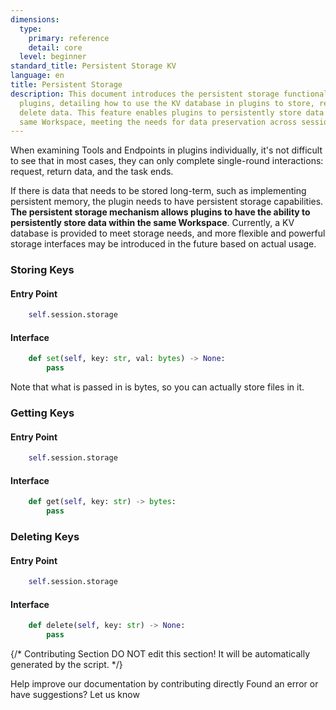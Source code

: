 ```yaml
---
dimensions:
  type:
    primary: reference
    detail: core
  level: beginner
standard_title: Persistent Storage KV
language: en
title: Persistent Storage
description: This document introduces the persistent storage functionality in Dify
  plugins, detailing how to use the KV database in plugins to store, retrieve, and
  delete data. This feature enables plugins to persistently store data within the
  same Workspace, meeting the needs for data preservation across sessions.
---
```


When examining Tools and Endpoints in plugins individually, it's not difficult to see that in most cases, they can only complete single-round interactions: request, return data, and the task ends.

If there is data that needs to be stored long-term, such as implementing persistent memory, the plugin needs to have persistent storage capabilities. **The persistent storage mechanism allows plugins to have the ability to persistently store data within the same Workspace**. Currently, a KV database is provided to meet storage needs, and more flexible and powerful storage interfaces may be introduced in the future based on actual usage.

### Storing Keys

#### **Entry Point**

```python
    self.session.storage
```

#### **Interface**

```python
    def set(self, key: str, val: bytes) -> None:
        pass
```

Note that what is passed in is bytes, so you can actually store files in it.

### Getting Keys

#### **Entry Point**

```python
    self.session.storage
```

#### **Interface**

```python
    def get(self, key: str) -> bytes:
        pass
```

### Deleting Keys

#### **Entry Point**

```python
    self.session.storage
```

#### **Interface**

```python
    def delete(self, key: str) -> None:
        pass
```

{/*
Contributing Section
DO NOT edit this section!
It will be automatically generated by the script.
*/}

<CardGroup cols="2">
    <Card
        title="Edit this page"
        icon="pen-to-square"
        href="https://github.com/langgenius/dify-docs-mintlify/edit/main/plugin_dev_en/0411-persistent-storage-kv.mdx"
    >
        Help improve our documentation by contributing directly
    </Card>
    <Card
        title="Report an issue"
        icon="github"
        href="https://github.com/langgenius/dify-docs-mintlify/issues/new?title=Documentation%20Issue%3A%20persistent-storage&body=%23%23%20Issue%20Description%0A%3C%21--%20Please%20briefly%20describe%20the%20issue%20you%20found%20--%3E%0A%0A%23%23%20Page%20Link%0Ahttps%3A%2F%2Fgithub.com%2Flanggenius%2Fdify-docs-mintlify%2Fblob%2Fmain%2Fplugin_dev_en%2F0411-persistent-storage-kv.mdx%0A%0A%23%23%20Suggested%20Changes%0A%3C%21--%20If%20you%20have%20specific%20suggestions%20for%20changes%2C%20please%20describe%20them%20here%20--%3E%0A%0A%3C%21--%20Thank%20you%20for%20helping%20improve%20our%20documentation%21%20--%3E"
    >
        Found an error or have suggestions? Let us know
    </Card>
</CardGroup>
